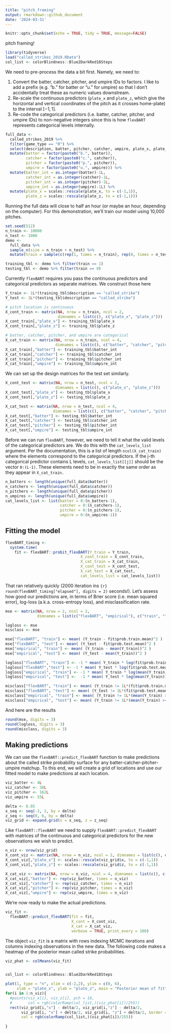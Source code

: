 ```yaml
---
title: "pitch_framing"
output: rmarkdown::github_document
date: '2024-03-31'
---
```


```r
knitr::opts_chunk$set(echo = TRUE, tidy = TRUE, message=FALSE)
```

pitch framing!

```r
library(tidyverse)
load("called_strikes_2019.RData")
col_list <- colorBlindness::Blue2DarkRed18Steps
```

We need to pre-process the data a bit first.
Namely, we need to:

1. Convert the batter, catcher, pitcher, and umpire IDs to factors. I like to add a prefix (e.g. "b." for batter or "u." for umpire) so that I don't accidentally treat these as numeric values downstream.
2. Re-scale the continuous predictors (`plate_x` and `plate_z`, which give the horizontal and vertical coordinates of the pitch as it crosses home-plate) to the interval $[-1,1].$
3. Re-code the categorical predictors (i.e. batter, catcher, pitcher, and umpire IDs) to non-negative integers since this is how `flexBART` represents categorical levels internally. 

```r
full_data <-
  called_strikes_2019 %>%
  filter(game_type == "R") %>% 
  select(description, batter, pitcher, catcher, umpire, plate_x, plate_z) %>%
  mutate(batter = factor(paste0("b.", batter)),
         catcher = factor(paste0("c.", catcher)),
         pitcher = factor(paste0("p.", pitcher)),
         umpire = factor(paste0("u.", umpire))) %>%
  mutate(batter_int = as.integer(batter)-1L,
         catcher_int = as.integer(catcher)-1L,
         pitcher_int = as.integer(pitcher)-1L,
         umpire_int = as.integer(umpire)-1L) %>%
  mutate(plate_x = scales::rescale(plate_x, to = c(-1,1)),
         plate_z = scales::rescale(plate_z, to = c(-1,1)))
```

Running the full data will close to half an hour (or maybe an hour, depending on the computer).
For this demonstration, we'll train our model using 10,000 pitches.
```r
set.seed(512)
n_train <- 10000
n_test <- 1000
demo <- 
  full_data %>%
  sample_n(size = n_train + n_test) %>%
  mutate(train = sample(c(rep(1, times = n_train), rep(0, times = n_test))))

training_tbl <- demo %>% filter(train == 1)
testing_tbl <- demo %>% filter(train == 0)
```


Currently `flexBART` requires you pass the continuous predictors and categorical predictors as separate matrices.
We construct those here
```r
Y_train <- 1L*(training_tbl$description == "called_strike")
Y_test <- 1L*(testing_tbl$description == "called_strike")

# pitch location is continuous
X_cont_train <- matrix(NA, nrow = n_train, ncol = 2, 
                       dimnames = list(c(), c("plate_x", "plate_z"))) 
X_cont_train[,"plate_x"] <- training_tbl$plate_x
X_cont_train[,"plate_z"] <- training_tbl$plate_z

# batter, catcher, pitcher, and umpire are categorical
X_cat_train <- matrix(NA, nrow = n_train, ncol = 4,
                      dimnames = list(c(), c("batter", "catcher", "pitcher", "umpire")))
X_cat_train[,"batter"] <- training_tbl$batter_int
X_cat_train[,"catcher"] <- training_tbl$catcher_int
X_cat_train[,"pitcher"] <- training_tbl$pitcher_int
X_cat_train[,"umpire"] <- training_tbl$umpire_int
```


We can set up the design matrices for the test set similarly.
```r
X_cont_test <- matrix(NA, nrow = n_test, ncol = 2, 
                      dimnames = list(c(), c("plate_x", "plate_z"))) 
X_cont_test[,"plate_x"] <- testing_tbl$plate_x
X_cont_test[,"plate_z"] <- testing_tbl$plate_z

X_cat_test <- matrix(NA, nrow = n_test, ncol = 4,
                     dimnames = list(c(), c("batter", "catcher", "pitcher", "umpire")))
X_cat_test[,"batter"] <- testing_tbl$batter_int
X_cat_test[,"catcher"] <- testing_tbl$catcher_int
X_cat_test[,"pitcher"] <- testing_tbl$pitcher_int
X_cat_test[,"umpire"] <- testing_tbl$umpire_int
```

Before we can run `flexBART`, however, we need to tell it what the valid levels of the categorical predictors are.
We do this with the `cat_levels_list` argument.
Per the documentation, this is a list of length `ncol(X_cat_train)` where the elements correspond to the categorical predictors. 
If the j-th categorical predictor contains L levels, `cat_levels_list[[j]]` should be the vector `0:(L-1)`.
These elements need to be in exactly the same order as they appear in `X_cat_train.`


```r
n_batters <- length(unique(full_data$batter))
n_catchers <- length(unique(full_data$catcher))
n_pitchers <- length(unique(full_data$pitcher))
n_umpires <- length(unique(full_data$umpire))
cat_levels_list <- list(batter = 0:(n_batters-1),
                        catcher = 0:(n_catchers-1),
                        pitcher = 0:(n_pitchers-1),
                        umpire = 0:(n_umpires-1))
```


## Fitting the model

```r
flexBART_timing <-
  system.time(
    fit <- flexBART::probit_flexBART(Y_train = Y_train,
                                 X_cont_train = X_cont_train,
                                 X_cat_train = X_cat_train,
                                 X_cont_test = X_cont_test,
                                 X_cat_test = X_cat_test,
                                 cat_levels_list = cat_levels_list))
```


That ran relatively quickly (2000 iteration ins `{r} round(flexBART_timing["elapsed"], digits = 2)` seconds!).
Let's assess how good our predictions are, in terms of Brier score (i.e. mean squared error), log-loss (a.k.a. cross-entropy loss), and misclassification rate.

```r
mse <- matrix(NA, nrow = 2, ncol = 2, 
              dimnames = list(c("flexBART", "empirical"), c("train", "test")))

logloss <- mse
misclass <- mse

mse["flexBART", "train"] <- mean( (Y_train - fit$prob.train.mean)^2 )
mse["flexBART", "test"] <- mean( (Y_test - fit$prob.test.mean)^2 )
mse["empirical", "train"] <- mean( (Y_train - mean(Y_train))^2 )
mse["empirical", "test"] <- mean( (Y_test - mean(Y_train))^2 )

logloss["flexBART", "train"] <- -1 * mean( Y_train * log(fit$prob.train.mean) + (1 - Y_train) * log(1.0 - fit$prob.train.mean))
logloss["flexBART","test"] <- -1 * mean( Y_test * log(fit$prob.test.mean) + (1 - Y_test) * log(1.0 - fit$prob.test.mean))
logloss["empirical", "train"] <- -1 * mean( Y_train * log(mean(Y_train)) + (1 - Y_train) * log(1.0 - mean(Y_train)))
logloss["empirical", "test"] <-  -1 * mean( Y_test * log(mean(Y_train)) + (1 - Y_test) * log(1.0 - mean(Y_train)))

misclass["flexBART", "train"] <- mean( (Y_train != 1L*(fit$prob.train.mean >= 0.5)))
misclass["flexBART", "test"] <- mean( (Y_test != 1L*(fit$prob.test.mean >= 0.5)))
misclass["empirical", "train"] <- mean( (Y_train != 1L*(mean(Y_train) >= 0.5)))
misclass["empirical", "test"] <- mean( (Y_train != 1L*(mean(Y_train) >= 0.5)))

```

And here are the results
```r
round(mse, digits = 3)
round(logloss, digits = 3)
round(misclass, digits = 3)
```

## Making predictions

We can use the `flexBART::predict_flexBART` function to make predictions about the called strike probability surface for any batter-catcher-pitcher-umpire matchup.
To this end, we will create a grid of locations and use our fitted model to make predictions at each location.

```r
viz_batter <- 4L
viz_catcher <- 30L
viz_pitcher <- 162L
viz_umpire <- 55L

delta <- 0.05
x_seq <- seq(-2, 2, by = delta)
z_seq <- seq(0, 6, by = delta)
viz_grid <- expand.grid(x = x_seq, z = z_seq)
```



Like `flexBART::flexBART` we need to supply `flexBART::predict_flexBART` with matrices of the continuous and categorical predictors for the new observations we wish to predict.

```r
n_viz <- nrow(viz_grid)
X_cont_viz <- matrix(NA, nrow = n_viz, ncol = 2, dimnames = list(c(), c("plate_x", "plate_z")))
X_cont_viz[,"plate_x"] <- scales::rescale(viz_grid$x, to = c(-1,1))
X_cont_viz[,"plate_z"] <- scales::rescale(viz_grid$z, to = c(-1,1))

X_cat_viz <- matrix(NA, nrow = n_viz, ncol = 4, dimnames = list(c(), c("batter", "catcher", "pitcher", "umpire")))
X_cat_viz[,"batter"] <- rep(viz_batter, times = n_viz)
X_cat_viz[,"catcher"] <- rep(viz_catcher, times = n_viz)
X_cat_viz[,"pitcher"] <- rep(viz_pitcher, times = n_viz)
X_cat_viz[,"umpire"] <- rep(viz_umpire, times = n_viz)
```

We're now ready to make the actual predictions.

```r
viz_fit <- 
  flexBART::predict_flexBART(fit = fit,
                             X_cont = X_cont_viz,
                             X_cat = X_cat_viz,
                             verbose = TRUE, print_every = 100)
```


The object `viz_fit` is a matrix with rows indexing MCMC iterations and columns indexing observations in the new data.
The following code makes a heatmap of the posterior mean called strike probabilities.

```r
viz_phat <- colMeans(viz_fit)


col_list <- colorBlindness::Blue2DarkRed18Steps

plot(1, type = "n", xlim = c(-2,2), ylim = c(0, 6), 
     xlab = "plate_x", ylab = "plate_z", main = "Posterior mean of fitted strike probability")
for(i in 1:n_viz){
  #points(viz_x[i], viz_z[i], pch = 16,
  #       col = rgb(colorRamp(col_list,)(viz_phat[i])/255))
  rect(viz_grid[i,"x"] - delta/2, viz_grid[i,"z"] - delta/2,
       viz_grid[i, "x"] + delta/2, viz_grid[i, "z"] + delta/2, border = NA,
       col = rgb(colorRamp(col_list,)(viz_phat[i])/255))
  
}
```
